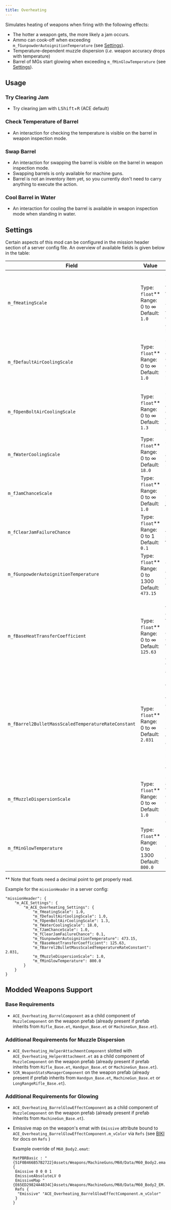 ```yaml
---
title: Overheating
---
```


Simulates heating of weapons when firing with the following effects:
- The hotter a weapon gets, the more likely a jam occurs.
- Ammo can cook-off when exceeding `m_fGunpowderAutoignitionTemperature` (see [Settings](#settings)).
- Temperature-dependent muzzle dispersion (_i.e._ weapon accuracy drops with temperature)
- Barrel of MGs start glowing when exceeding `m_fMinGlowTemperature` (see [Settings](#settings)).

## Usage

### Try Clearing Jam

- Try clearing jam with <kbd>LShift</kbd>+<kbd>R</kbd> (ACE default)

### Check Temperature of Barrel

- An interaction for checking the temperature is visible on the barrel in weapon inspection mode.

### Swap Barrel

- An interaction for swapping the barrel is visible on the barrel in weapon inspection mode.
- Swapping barrels is only available for machine guns.
- Barrel is not an inventory item yet, so you currently don't need to carry anything to execute the action.

### Cool Barrel in Water

- An interaction for cooling the barrel is available in weapon inspection mode when standing in water.

## Settings

Certain aspects of this mod can be configured in the mission header section of a server config file. An overview of available fields is given below in the table:

| Field                                 | Value                | Description                                        |
| ------------------------------------- | -------------------- | -------------------------------------------------- |
| `m_fHeatingScale`                     | Type: `float`**<br />Range: 0 to ∞<br />Default: `1.0` | Scales the heat transferred to the barrel by a shot. The larger, the faster the temperature of the barrel increases. |
| `m_fDefaultAirCoolingScale`           | Type: `float`**<br />Range: 0 to ∞<br />Default: `1.0` | Scale for how quickly a weapon gets cooled down by air. Cooling rate is multiplied by this scale. |
| `m_fOpenBoltAirCoolingScale`          | Type: `float`**<br />Range: 0 to ∞<br />Default: `1.3` | Scale for how quickly a weapon gets cooled down by air for open bolt weapons. |
| `m_fWaterCoolingScale`                | Type: `float`**<br />Range: 0 to ∞<br />Default: `18.0` | Scale for how quickly a weapon cools down in water. |
| `m_fJamChanceScale`                   | Type: `float`**<br />Range: 0 to ∞<br />Default: `1.0` | Scale for how likely a weapon jams. |
| `m_fClearJamFailureChance`            | Type: `float`**<br />Range: 0 to 1<br />Default: `0.1` | Probability for clearing jam to fail. |
| `m_fGunpowderAutoignitionTemperature` | Type: `float`**<br />Range: 0 to 1300<br />Default: `473.15` | Temperature at which ammo can cook off [K]. |
| `m_fBaseHeatTransferCoefficient`      | Type: `float`**<br />Range: 0 to ∞<br />Default: `125.63` | Base heat transfer coefficient for cooling of barrel from other channels than radiation and convection from wind and rain. |
| `m_fBarrel2BulletMassScaledTemperatureRateConstant` | Type: `float`**<br />Range: 0 to ∞<br />Default: `2.031` | Mass-scaled temperature rate constant for heat exchange between barrel and bullet [g/s]. The larger, the faster a chambered bullet will heat up to barrel temperature. |
| `m_fMuzzleDispersionScale`            | Type: `float`**<br />Range: 0 to ∞<br />Default: `1.0` | Scales the additional temperature-dependent dispersion of shots. Set to 0.0 to turn it off. |
| `m_fMinGlowTemperature`               | Type: `float`**<br />Range: 0 to 1300<br />Default: `800.0` | Temperature above which barrel starts glowing [K]. |

\*\* Note that floats need a decimal point to get properly read.

Example for the `missionHeader` in a server config:
```
"missionHeader": {
    "m_ACE_Settings": {
        "m_ACE_Overheating_Settings": {
            "m_fHeatingScale": 1.0,
            "m_fDefaultAirCoolingScale": 1.0,
            "m_fOpenBoltAirCoolingScale": 1.3,
            "m_fWaterCoolingScale": 18.0,
            "m_fJamChanceScale": 1.0,
            "m_fClearJamFailureChance": 0.1,
            "m_fGunpowderAutoignitionTemperature": 473.15,
            "m_fBaseHeatTransferCoefficient": 125.63,
            "m_fBarrel2BulletMassScaledTemperatureRateConstant": 2.031,
            "m_fMuzzleDispersionScale": 1.0,
            "m_fMinGlowTemperature": 800.0
        }
    }
}
```

## Modded Weapons Support

### Base Requirements

- `ACE_Overheating_BarrelComponent` as a child component of `MuzzleComponent` on the weapon prefab (already present if prefab inherits from `Rifle_Base.et`, `Handgun_Base.et` or `MachineGun_Base.et`).

### Additional Requirements for Muzzle Dispersion

- `ACE_Overheating_HelperAttachmentComponent` slotted with `ACE_Overheating_HelperAttachment.et` as a child component of `MuzzleComponent` on the weapon prefab (already present if prefab inherits from `Rifle_Base.et`, `Handgun_Base.et` or `MachineGun_Base.et`).
- `SCR_WeaponStatsManagerComponent` on the weapon prefab (already present if prefab inherits from `Handgun_Base.et`, `MachineGun_Base.et` or `LongRangeRifle_Base.et`).

### Additional Requirements for Glowing

- `ACE_Overheating_BarrelGlowEffectComponent` as a child component of `MuzzleComponent` on the weapon prefab (already present if prefab inherits from `MachineGun_Base.et`).
- Emissive map on the weapon's emat with `Emissive` attribute bound to `ACE_Overheating_BarrelGlowEffectComponent.m_vColor` via `Refs` (see [BIKI](https://community.bistudio.com/wiki/Arma_Reforger:Weapon_Collimator_Creation#Manual_Material_Corrections) for docs on `Refs` )

  Example override of `M60_Body2.emat`:
  ```
  MatPBRBasic : "{51F0B466B57B2722}Assets/Weapons/MachineGuns/M60/Data/M60_Body2.emat" {
   Emissive 0 0 0 1
   EmissiveAbsoluteLV 0
   EmissiveMap "{E65ED29824A4834C}Assets/Weapons/MachineGuns/M60/Data/M60_Body2_EM.edds"
   Refs {
    "Emissive" "ACE_Overheating_BarrelGlowEffectComponent.m_vColor"
   }
  }
  ```
